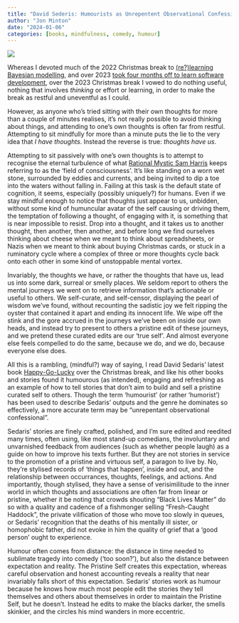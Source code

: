 ```yaml
---
title: "David Sederis: Humourists as Unrepentent Observational Confessionals"
author: "Jon Minton"
date: "2024-01-06"
categories: [books, mindfulness, comedy, humour]
---
```

![](https://npr.brightspotcdn.com/dims4/default/e69e623/2147483647/strip/true/crop/1643x924+0+805/resize/1200x675!/quality/90/?url=https%3A%2F%2Fmedia.npr.org%2Fassets%2Fimg%2F2022%2F05%2F31%2Fdavid_custom-9a87bf17a7a56c0cb04b31e6b1d1fcd78939638b.jpg)

Whereas I devoted much of the 2022 Christmas break to [(re?)learning Bayesian modelling](https://xcelab.net/rm/statistical-rethinking/), and over 2023 [took four months off to learn software development](https://www.heraldscotland.com/business_hq/business/23708417.codeclan-inside-collapse-scottish-government-backed-firm/), over the 2023 Christmas break I vowed to do nothing useful, nothing that involves *thinking* or effort or learning, in order to make the break as restful and uneventful as I could. 

However, as anyone who's tried sitting with their own thoughts for more than a couple of minutes realises, it's not really possible to avoid thinking about things, and attending to one's own thoughts is often far from restful. Attempting to sit mindfully for more than a minute puts the lie to the very idea that *I have thoughts*. Instead the reverse is true: *thoughts have us*. 

Attempting to sit passively with one's own thoughts is to attempt to recognise the eternal turbulence of what [Rational Mystic Sam Harris](https://www.wakingup.com/) keeps referring to as the 'field of consciousness'. It's like standing on a worn wet stone, surrounded by eddies and currents, and being invited to dip a toe into the waters without falling in. Failing at this task is the default state of cognition, it seems, especially (possibly uniquely?) for humans. Even if we stay mindful enough to notice that thoughts just appear to us, unbidden, without some kind of humuncular avatar of the self causing or driving them, the temptation of following a thought, of engaging with it, is something that is near impossible to resist. Drop into a thought, and it takes us to another thought, then another, then another, and before long we find ourselves thinking about cheese when we meant to think about spreadsheets, or Nazis when we meant to think about buying Christmas cards, or stuck in a ruminatory cycle where a complex of three or more thoughts cycle back onto each other in some kind of unstoppable mental vortex.

Invariably, the thoughts we have, or rather the thoughts that have us, lead us into some dark, surreal or smelly places. We seldom report to others the mental journeys we went on to retrieve information that's actionable or useful to others. We self-curate, and self-censor, displaying the pearl of wisdom we've found, without recounting the sadistic joy we felt ripping the oyster that contained it apart and ending its innocent life. We wipe off the stink and the gore accrued in the journeys we've been on inside our own heads, and instead try to present to others a pristine edit of these journeys, and we pretend these curated edits are our 'true self'. And almost everyone else feels compelled to do the same, because we do, and we do, because everyone else does. 


All this is a rambling, (mindful?) way of saying, I read David Sedaris' latest book [Happy-Go-Lucky](https://www.google.co.uk/books/edition/Happy_Go_Lucky/58s8EAAAQBAJ?hl=en&gbpv=0) over the Christmas break, and like his other books and stories found it humourous (as intended), engaging and refreshing as an example of how to tell stories that don't aim to build and sell a pristine curated self to others. Though the term 'humourist' (or rather 'humorist') has been used to describe Sedaris' outputs and the genre he dominates so effectively, a more accurate term may be "unrepentant observational confessional".

Sedaris' stories are finely crafted, polished, and I'm sure edited and reedited many times, often using, like most stand-up comedians, the involuntary and unvarnished feedback from audiences (such as whether people laugh) as a guide on how to improve his texts further. But they are not stories in service to the promotion of a pristine and virtuous self, a paragon to live by. No, they're stylised records of 'things that happen', inside and out, and the relationship between occurrances, thoughts, feelings, and actions. And importantly, though stylised, they have a sense of verisimilitude to the inner world in which thoughts and associations are often far from linear or pristine, whether it be noting that crowds shouting "Black Lives Matter" do so with a quality and cadence of a fishmonger selling "Fresh-Caught Haddock", the private vilification of those who move too slowly in queues, or Sedaris' recognition that the deaths of his mentally ill sister, or homophobic father, did not evoke in him the quality of grief that a 'good person' ought to experience. 

Humour often comes from distance: the distance in time needed to sublimate tragedy into comedy ('too soon?'), but also the distance between expectation and reality. The Pristine Self creates this expectation, whereas careful observation and honest accounting reveals a reality that near invariably falls short of this expectation. Sedaris' stories work as humour because he knows how much most people edit the stories they tell themselves and others about themselves in order to maintain the Pristine Self, but he doesn't. Instead he edits to make the blacks darker, the smells skinkier, and the circles his mind wanders in more eccentric. 
